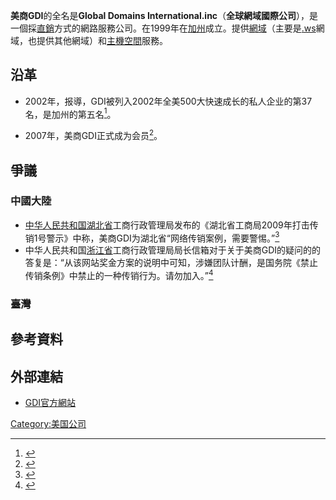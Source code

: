 {{newsrelease|time=2013-03-05T04:53:07+00:00}}
'''美商GDI'''的全名是'''Global Domains International.inc'''（'''全球網域國際公司'''），是一個採[[直銷|直銷]]方式的網路服務公司。在1999年在[[加州|加州]]成立。提供[[網域|網域]]（主要是[[.ws|.ws]]網域，也提供其他網域）和[[主機空間|主機空間]]服務。

== 沿革 ==
*2002年，{{le|INC杂志|Inc. (magazine)}}报導，GDI被列入2002年全美500大快速成长的私人企业的第37名，是加州的第五名<ref>{{cite web |url=http://www.inc.com/app/inc500/viewCompany.jsp?cmpId=2002037 |title=No. 37 Global Domains International |accessdate=2010-06-15 |work=Inc. Magazine |archive-date=2007-07-02 |archive-url=https://web.archive.org/web/20070702043802/http://www.inc.com/app/inc500/viewCompany.jsp?cmpId=2002037 |dead-url=no }}</ref>。

*2007年，美商GDI正式成为{{le|美国直销协会|Direct Selling Association}}会员<ref>{{cite web |url=http://www.dsa.org/forms/CompanyFormPublicMembers/view?id=7F300006100 |title=Global Domains International, Inc. |accessdate=2010-06-15 |work=DSA |archive-date=2021-01-26 |archive-url=https://web.archive.org/web/20210126153158/https://www.dsa.org/forms/CompanyFormPublicMembers/view?id=7F300006100 |dead-url=no }}</ref>。

== 爭議 ==
=== 中國大陸 ===
* [[中华人民共和国|中华人民共和国]][[湖北省|湖北省]]工商行政管理局发布的《湖北省工商局2009年打击传销1号警示》中称，美商GDI为湖北省“网络传销案例，需要警惕。”<ref>{{cite web|url=http://bbs.egs.gov.cn/bbs/djcx/newsmore.asp?id=394|title=湖北省工商局2009年打击传销1号警示|publisher=湖北省工商行政管理局|language=zh-cn|year=2009年|date=|accessdate=|deadurl=yes|archiveurl=https://web.archive.org/web/20110217081129/http://bbs.egs.gov.cn/bbs/djcx/newsmore.asp?id=394|archivedate=2011-02-17}}</ref>
* 中华人民共和国[[浙江省|浙江省]]工商行政管理局局长信箱对于关于美商GDI的疑问的的答复是：“从该网站奖金方案的说明中可知，涉嫌团队计酬，是国务院《禁止传销条例》中禁止的一种传销行为。请勿加入。”<ref>{{cite web|url=http://www.zjaic.gov.cn/zjaic/jdts/jzxx/jzxx_content_279.jsp?docId=71490|title=信件标题:gdi是不是非法传销？|publisher=浙江省工商行政管理局|language=zh-cn|date=|accessdate=|deadurl=yes|archiveurl=https://web.archive.org/web/20101202010715/http://www.zjaic.gov.cn/zjaic/jdts/jzxx/jzxx_content_279.jsp?docId=71490|archivedate=2010-12-02}}</ref>

=== 臺灣 ===
{{fact|2008年，GDI遭網友檢舉於[[中華民國公平交易委員會|中華民國公平交易委員會]]，由於GDI未於政府部門登記註冊，有地下非法之嫌。但在檢查後發現，GDI乃網路虛擬產品，不需要開設實體店面，另在推廣宣傳上也沒有國籍與地理的限制，所以沒有代理商的存在。雖然如此，中華民國循線找到最一開始拓展台灣業務的直銷商，並要求該會員進行報備。審查結果認為GDI無不法之處，且在之後對於GDI的行為，並沒有任何制止等情事發生，除非會員自身利用GDI商品進行個人不法之行為。}}

== 參考資料 ==
{{Reflist}}

==外部連結==
* [http://www.website.ws/ GDI官方網站] {{Wayback|url=http://www.website.ws/ |date=20190101235746 }}

[[Category:美国公司|Category:美国公司]]